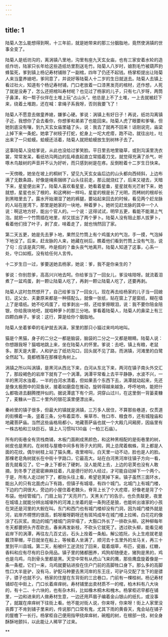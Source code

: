 ```yaml
---
---
---
```

title: 1
---




陆菊人怎么能想得到啊，十三年前，就是她带来的那三分胭脂地，竟然使涡镇的世事全变了。

陆菊人是纸坊沟的，离涡镇八里地，沟里有座九天玄女庙，也有三家安着水轮的造纸作坊，陆家只长年给这些造纸坊里割送毛竹。陆菊人八岁时，娘割毛竹被葫芦豹蜂蜇死，爹到镇上杨记寿材铺赊了一副棺，四年了仍还不起钱。杨掌柜提出让陆菊人来当童养媳吧，爹同意了，并说好等陆菊人十二岁的生日就送去。陆菊人去镇上看过社火，知道有个杨记寿材铺，门口老放着一口漆黑发亮的棺材，还作想，人死了就是没寿了，怎么还把棺叫寿材呢？也见过了杨家的儿子，只有七八岁呀，两筒子鼻涕，和一帮子伙伴在土堆上玩“占山头”。他总是上不了土堆，一上去就被赶下来，绕着土堆跑，还在喊：拿绳子系我呀，否则我要飞了！

陆菊人不愿意去做童养媳，嫌爹心硬。爹说：涡镇上有好日子！再说，纸坊沟离镇子近，我想你了会去看你，你想爹和弟弟了也能回来。陆菊人虎了眼要和爹嚷，但她到底没有嚷，到九天玄女庙里磕了头，说：我去了就再不回来！话刚说完，庙梁上掉下来一条蛇。她拿了树枝子打蛇，蛇身上一坨大疙瘩，跑不动，就往出吐，吐出来了一只蛤蟆。蛤蟆还活着，陆菊人就把蛤蟆放生到树林子去了。

这事陆菊人没给爹说，从此也没给过爹笑脸。平日里去地里锄草，或到沟溪里洗衣裳，常常发呆，看纸坊沟两边的乱峰直起直立常插着刀戈，就觉得充满了杀气，听啄木鸟敲树的声音并不认为好听，而只感到树是在疼。反倒盼着十二岁生日快来。

一天傍晚，她坐在坡上的桐树下，望见九天玄女庙后边的山头都向西倾斜，上边布满了无数条路，好像是绳索捆绑了山头往前走，那云就烧红了，后来又褪去，天暗下来，星星便出来了。陆菊人喜欢看星星，她看着星垂，星星就有光芒射下来，她就想，星星也长了根的，和这栲树一样吗，星星的根是长了光明，而栲树的根却长到黑暗里去了。露水开始潮湿了她的裤腿，要站起来回去的时候，看见两个赶龙脉的人站在崖湾下，那里是她家的一块地，种着萝卜。她听见赶龙脉的其中一个人说：啊这地方好，能出个官人的。一个说：这得试试，明早五更，看能不能潮上气泡。就把一个竹筒插在地里，却又拔出了两个萝卜。陆菊人没有阻止那人拔萝卜，看着他们扭了叶子，剥了皮，啃着走了，就也悄然回了家。

第二天五更，她是先去萝卜地，果然见竹筒上有个鸡蛋大的气泡，手一摸，气泡掉下地没了。后来，赶龙脉的人来，她藏在树后，瞧着他们看到竹筒上没有气泡，说了句：应该是真穴啊，咋是假的？垂头丧气地离开。陆菊人知道了这事，心系一处，守口如瓶，没有给任何人言传。

十二岁生日一过，爹要送她去杨家，她说：爹，我不是你亲生的？

爹说：你别怨爹，高高兴兴地去呵。你给爹当了一回女儿，爹没啥陪呀。就流着泪煮了一盆鸡蛋，剥一颗让陆菊人吃了，再剥一颗让陆菊人吃了，还要再剥。

陆菊人这时忽然想开了，自己给爹当了一回女儿，现在再去给杨家的儿子当一回媳妇，这父女、夫妻原来都是一种搭配么，就像一张纸，贴在窗上了是窗纸，糊在墙上了是墙纸。她不吃鸡蛋了，给爹剥出一频，还给爹擦眼泪，说：我不要你陪金陪银，你给我块地吧，就咱种萝卜的那三分地。爹看着陆菊人，陆菊人的鼻梁上有三四颗白麻子。爹说：这行，算是给你个胭脂地。

陆菊人坐着爹牵的毛驴就去涡滇，家里的那只小猫过来呜呜地叫。

猫是个黑猫，身子的二分之一都是脑袋，脑袋的二分之一又都是眼睛。陆菊人说：你想跟我呀？猫唱地跳上来，坐在陆菊人的怀里。爹说：去吧，镇上有粮，老鼠多。那天是大雾，人和驴出了纸坊沟口，回头就不见了路，而涡镇，河滩里的白鹭全然起飞，竟都栖落在那棵皂角树上。

涡镇之所以叫涡镇，是黑河从西北下来，白河从东北下来，两河在镇子南头外交汇了，那段褐色的岩岸下就有了一个涡潭。涡潭平常看上去平平静静，水波不兴，一半的黑河水浊着，一半的白河水清着，但如果丢个东西下去，涡潭就动起来，先还是像太极图中的双鱼状，接着如磨盘在推动，旋转得越来越急，呼呼地响，能把什么都吸进去翻腾搅拌似的。据说潭底下有个洞，洞穿山过川，在这里倒一背篓麦糠了，麦糠从一百二十里外的银花溪里便漂出来。

秦岭里的镇子很多，但最大的镇就是涡镇，三万多人居住，不算那些巷道，仅贯道的街横着一条，竖着三条，分布着菜市、柴草市、牲口市、粮食市，还有城隍庙和地藏菩萨庙。当然这些庙格局都小，地藏菩萨庙也就一个大殿几间厢房，因庙里有一株古柏和三块巨石，镇上人习惯叫130庙（一柏三石庙）。





所有的街巷全有货栈商铺，木板门面刷成黑颜色，和这种黑相配的是街巷里的树，树皮也是黑的。在树枝与屋檐中间多有筛子大的网，网上总爬着蜘蛛，背上都是人面的花纹。偶尔树枝上站了猫头鹰，夜里啼叫，白天里一动不动，脸也是人的脸。那棵老皂角树就长在中街十字路口，它最高大。站在白河黑河岸往镇子方向一看，首先就看见了。它一身上下都长了硬刺，没人能爬上去，上边的皂荚也没有人敢摘，到冬季了还密密麻麻挂着，凡是德行好的人经过，才可能自动掉下一个两个。于是，所有人走过树下了，都抬头往上看，希望皂荚掉下来。镇子虽然三面环水，能出入的只有北面虎山下有路，但镇子有城墙，有四个城门。北城门上有城门楼，下边的门洞很大，旁边的小屋住着老魏头，脊背上长了个大疙瘩，好像老是背了个布袋。他经管城门，门扇上贴了“天亮开门，天黑关门”的告示，也负责敲更，夜里在城墙上就能分辨出城壕外的河滩上坐着的是一条狗还是狼，也能听出谁家的小孩在哭还是河里的大鲵在叫。东门和西门也有城门楼却没有门洞，因为城门楼外就是河，岩岸齐楞愣的很高，鹤呀雁呀鹳呀还有斑鸠成年在城门楼上拉稀，白花花的像涂了石灰浆。南边的城门楼城门洞早塌了，大豁口外长了一排砍头柳。这种柳每年冬天都要把头齐茬砍去，春来再发新枝，不砍头它就死了。透过砍头柳，能看见褐岩岸下的涡潭，再往左几百丈远，石头上拴着一条船。解公姓阮，头上生疮就老是戴顶草帽，平日就坐在船上，等候着人坐满了，顺河去十五里外的龙马关，再三十里到平川县城。第二天，船被纤工逆流拉了回来，载着烟草，布匹，瓷器，红糖，香料和应有尽有的日杂用品。镇子里的猪都圈养，鸡狗却随便走，猪狗是黑的，鸡也是乌鸡，乌到骨头里都是黑。天空中常有从虎山飞来的鹰，那些鹰盘旋着像是一条一条棍，它们一来，乌鸡就要钻进拴在住户门前的高脚牲口身下。那么多的高脚性口大半是驴，没有马，驴配马种要去黑河岸的东王庄，可驴马交配了生下的是骠子，骠子也就不少。杨家的住屋在东背街的三岔巷口，门前有一棵桂树。杨记寿材铺却在中街上，门口长着痒痒树。寿材铺里出卖材质不一的棺，柏木料有八大块的，有十二、十六块的，也有杂木料，比如橡木桐木和槐木。杨掌柜迟早都在铺里，一边和进来的人做寿材生意，一边还用芦眉子编着金山银山的纸扎，或没事了，就蹴在痒痒树下往街上看。他不能对街人说，你来呀，你来呀！街上人家里没丧葬丁不肯到铺子里来的，传说那门口常有鬼，尤其下雨的黄昏天，鬼会站在铺子的屋檐下一长行。杨掌柜自己便用指甲挠痒痒树，碗粗的树，在根部一挠，树全身酥酥地颤抖，以此能让人稀罕了过来。


**